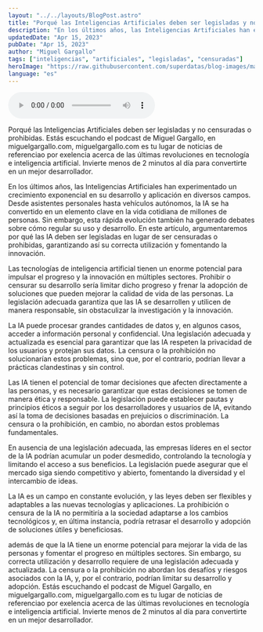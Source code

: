 ```yaml
---
layout: "../../layouts/BlogPost.astro"
title: "Porqué las Inteligencias Artificiales deben ser legisladas y no censuradas o prohibidas"
description: "En los últimos años, las Inteligencias Artificiales han experimentado un crecimiento exponencial en su desarrollo y aplicación en diversos campos."
updatedDate: "Apr 15, 2023"
pubDate: "Apr 15, 2023"
author: "Miguel Gargallo"
tags: ["inteligencias", "artificiales", "legisladas", "censuradas"]
heroImage: "https://raw.githubusercontent.com/superdatas/blog-images/main/ai-advancement-science.png"
language: "es"
---
```


<audio controls>
  <source src="https://github.com/superdatas/blog-audios/raw/main/inteligencias-artificiales-legisladas-censuradas.wav" type="audio/wav" />
</audio> 

Porqué las Inteligencias Artificiales deben ser legisladas y no censuradas o prohibidas. Estás escuchando el podcast de Miguel Gargallo, en miguelgargallo.com, miguelgargallo.com es tu lugar de noticias de referenciao por exelencia acerca de las últimas revoluciones en tecnología e inteligencia artificial. Invierte menos de 2 minutos al día para convertirte en un mejor desarrollador.

En los últimos años, las Inteligencias Artificiales han experimentado un crecimiento exponencial en su desarrollo y aplicación en diversos campos. Desde asistentes personales hasta vehículos autónomos, la IA se ha convertido en un elemento clave en la vida cotidiana de millones de personas. Sin embargo, esta rápida evolución también ha generado debates sobre cómo regular su uso y desarrollo. En este artículo, argumentaremos por qué las IA deben ser legisladas en lugar de ser censuradas o prohibidas, garantizando así su correcta utilización y fomentando la innovación.

Las tecnologías de inteligencia artificial tienen un enorme potencial para impulsar el progreso y la innovación en múltiples sectores. Prohibir o censurar su desarrollo sería limitar dicho progreso y frenar la adopción de soluciones que pueden mejorar la calidad de vida de las personas. La legislación adecuada garantiza que las IA se desarrollen y utilicen de manera responsable, sin obstaculizar la investigación y la innovación.

La IA puede procesar grandes cantidades de datos y, en algunos casos, acceder a información personal y confidencial. Una legislación adecuada y actualizada es esencial para garantizar que las IA respeten la privacidad de los usuarios y protejan sus datos. La censura o la prohibición no solucionarían estos problemas, sino que, por el contrario, podrían llevar a prácticas clandestinas y sin control.

Las IA tienen el potencial de tomar decisiones que afecten directamente a las personas, y es necesario garantizar que estas decisiones se tomen de manera ética y responsable. La legislación puede establecer pautas y principios éticos a seguir por los desarrolladores y usuarios de IA, evitando así la toma de decisiones basadas en prejuicios o discriminación. La censura o la prohibición, en cambio, no abordan estos problemas fundamentales.

En ausencia de una legislación adecuada, las empresas líderes en el sector de la IA podrían acumular un poder desmedido, controlando la tecnología y limitando el acceso a sus beneficios. La legislación puede asegurar que el mercado siga siendo competitivo y abierto, fomentando la diversidad y el intercambio de ideas.

La IA es un campo en constante evolución, y las leyes deben ser flexibles y adaptables a las nuevas tecnologías y aplicaciones. La prohibición o censura de la IA no permitiría a la sociedad adaptarse a los cambios tecnológicos y, en última instancia, podría retrasar el desarrollo y adopción de soluciones útiles y beneficiosas.

además de que la IA tiene un enorme potencial para mejorar la vida de las personas y fomentar el progreso en múltiples sectores. Sin embargo, su correcta utilización y desarrollo requiere de una legislación adecuada y actualizada. La censura o la prohibición no abordan los desafíos y riesgos asociados con la IA, y, por el contrario, podrían limitar su desarrollo y adopción. Estás escuchando el podcast de Miguel Gargallo, en miguelgargallo.com, miguelgargallo.com es tu lugar de noticias de referenciao por exelencia acerca de las últimas revoluciones en tecnología e inteligencia artificial. Invierte menos de 2 minutos al día para convertirte en un mejor desarrollador.